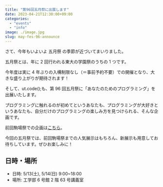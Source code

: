 ```yaml
---
title: "第96回五月祭に出展します"
date: 2023-04-21T12:30:00+09:00
categories:
  - "events"
  - "info"
image: ./image.jpg
slug: may-fes-96-announce
---
```


さて、今年もいよいよ 五月祭 の季節が近づいてまいりました。

五月祭とは、年に 2 回行われる東大の学園祭のうちの 1 つです。

今年度は実に 4 年ぶりの入構制限なし（＝事前予約不要）での開催となり、大きな盛り上がりが期待されます！

そして、ut.code();も、第 96 回五月祭に「あなたのためのプログラミング」を出展いたします。

プログラミングに触れるのが初めてというあなたも、プログラミングが大好きというあなたも、自分だけのプログラミングの楽しみ方を見つけられる、そんな企画です。

前回駒場祭での企画は[こちら](https://kf73.utcode.net/)。

今回の五月祭では、前回駒場祭までの人気展示はもちろん、新展示も用意してお待ちしています。ぜひお楽しみに！

## 日時・場所

- 日時: 5/13(土), 5/14(日) 9:00~18:00
- 場所: 工学部 6 号館 2 階 63 号講義室
